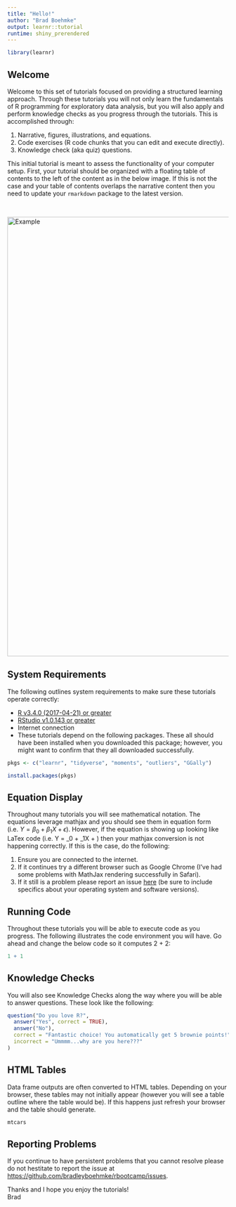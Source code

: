 ```yaml
---
title: "Hello!"
author: "Brad Boehmke"
output: learnr::tutorial
runtime: shiny_prerendered
---
```


```r
library(learnr)
```
    

    
## Welcome

Welcome to this set of tutorials focused on providing a structured learning approach. Through these tutorials you will not only learn the fundamentals of R programming for exploratory data analysis, but you will also apply and perform knowledge checks as you progress through the tutorials. This is accomplished through:

1. Narrative, figures, illustrations, and equations.
2. Code exercises (R code chunks that you can edit and execute directly).
3. Knowledge check (aka quiz) questions.

This initial tutorial is meant to assess the functionality of your computer setup. First, your tutorial should be organized with a floating table of contents to the left of the content as in the below image.  If this is not the case and your table of contents overlaps the narrative content then you need to update your `rmarkdown` package to the latest version.

<br>

<img src="images/example.png" alt="Example" style="width: 1000px;"/>


## System Requirements

The following outlines system requirements to make sure these tutorials operate correctly:

- [R v3.4.0 (2017-04-21) or greater](https://cran.r-project.org/)
- [RStudio v1.0.143 or greater](https://www.rstudio.com/products/rstudio/download/)
- Internet connection
- These tutorials depend on the following packages.  These all should have been installed when you downloaded this package; however, you might want to confirm that they all downloaded successfully.

```r
pkgs <- c("learnr", "tidyverse", "moments", "outliers", "GGally")

install.packages(pkgs)
```


## Equation Display

Throughout many tutorials you will see mathematical notation.  The equations leverage mathjax and you should see them in equation form (i.e. $Y = \beta_0 + \beta_1X + \epsilon$).  However, if the equation is showing up looking like LaTex code (i.e. Y = \beta_0 + \beta_1X + \epsilon) then your mathjax conversion is not happening correctly. If this is the case, do the following:  

1. Ensure you are connected to the internet.  
2. If it continues try a different browser such as Google Chrome (I've had some problems with MathJax rendering successfully in Safari).
3. If it still is a problem please report an issue [here](https://github.com/bradleyboehmke/learningAnalytics/issues) (be sure to include specifics about your operating system and software versions).

## Running Code

Throughout these tutorials you will be able to execute code as you progress. The following illustrates the code environment you will have. Go ahead and change the below code so it computes 2 + 2:
    
```r
1 + 1
```


## Knowledge Checks

You will also see Knowledge Checks along the way where you will be able to answer questions.  These look like the following:

```r
question("Do you love R?",
  answer("Yes", correct = TRUE),
  answer("No"),
  correct = "Fantastic choice! You automatically get 5 brownie points!",
  incorrect = "Ummmm...why are you here???"
)
```


## HTML Tables

Data frame outputs are often converted to HTML tables.  Depending on your browser, these tables may not initially appear (however you will see a table outline where the table would be).  If this happens just refresh your browser and the table should generate.

```r
mtcars
```

## Reporting Problems

If you continue to have persistent problems that you cannot resolve please do not hestitate to report the issue at  [https://github.com/bradleyboehmke/rbootcamp/issues](https://github.com/bradleyboehmke/rbootcamp/issues).

Thanks and I hope you enjoy the tutorials!  
Brad

